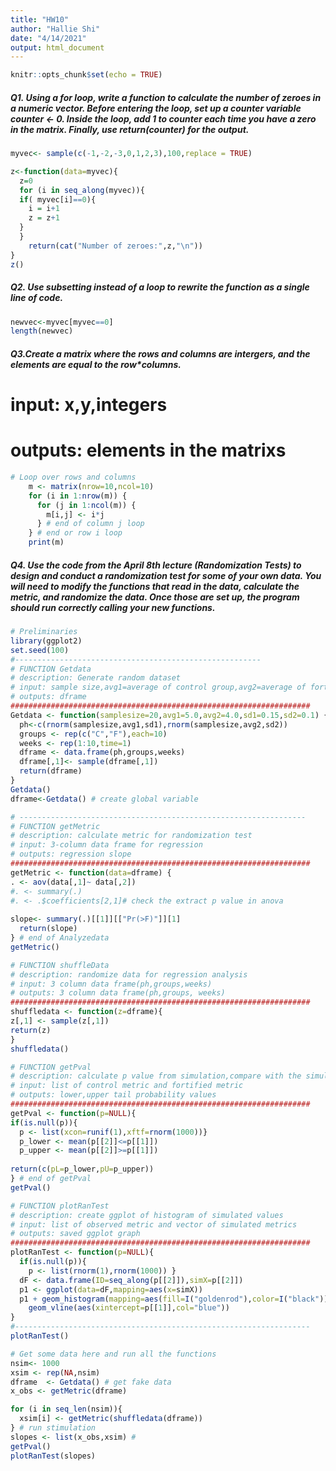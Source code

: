 ```yaml
---
title: "HW10"
author: "Hallie Shi"
date: "4/14/2021"
output: html_document
---
```


```r
knitr::opts_chunk$set(echo = TRUE)
```

##### Q1. Using a for loop, write a function to calculate the number of zeroes in a numeric vector. Before entering the loop, set up a counter variable counter <- 0. Inside the loop, add 1 to counter each time you have a zero in the matrix. Finally, use return(counter) for the output.

```r
myvec<- sample(c(-1,-2,-3,0,1,2,3),100,replace = TRUE)

z<-function(data=myvec){
  z=0
  for (i in seq_along(myvec)){ 
  if( myvec[i]==0){
    i = i+1
    z = z+1
  } 
  }
    return(cat("Number of zeroes:",z,"\n"))
}
z()

```

##### Q2. Use subsetting instead of a loop to rewrite the function as a single line of code.

```r
newvec<-myvec[myvec==0]
length(newvec)
```

##### Q3.Create a matrix where the rows and columns are intergers, and the elements are equal to the row*columns.
# input: x,y,integers
# outputs: elements in the matrixs 

```r
# Loop over rows and columns
    m <- matrix(nrow=10,ncol=10)
    for (i in 1:nrow(m)) {
      for (j in 1:ncol(m)) {
        m[i,j] <- i*j
      } # end of column j loop
    } # end or row i loop
    print(m)  
```

##### Q4. Use the code from the April 8th lecture (Randomization Tests) to design and conduct a randomization test for some of your own data. You will need to modify the functions that read in the data, calculate the metric, and randomize the data. Once those are set up, the program should run correctly calling your new functions. 

```r
# Preliminaries
library(ggplot2)
set.seed(100)
#-------------------------------------------------------
# FUNCTION Getdata
# description: Generate random dataset
# input: sample size,avg1=average of control group,avg2=average of fortified group,sd1=standard derivation of control group,sd2=standard derivation of fortified group
# outputs: dframe
###################################################################
Getdata <- function(samplesize=20,avg1=5.0,avg2=4.0,sd1=0.15,sd2=0.1) {
  ph<-c(rnorm(samplesize,avg1,sd1),rnorm(samplesize,avg2,sd2))
  groups <- rep(c("C","F"),each=10)
  weeks <- rep(1:10,time=1)
  dframe <- data.frame(ph,groups,weeks)
  dframe[,1]<- sample(dframe[,1])
  return(dframe)
} 
Getdata()
dframe<-Getdata() # create global variable
```

```r
# ----------------------------------------------------------------
# FUNCTION getMetric    
# description: calculate metric for randomization test
# input: 3-column data frame for regression
# outputs: regression slope
###################################################################
getMetric <- function(data=dframe) {
. <- aov(data[,1]~ data[,2])
#. <- summary(.)
#. <- .$coefficients[2,1]# check the extract p value in anova
 
slope<- summary(.)[[1]][["Pr(>F)"]][1]               
  return(slope)
} # end of Analyzedata
getMetric()
```

```r
# FUNCTION shuffleData
# description: randomize data for regression analysis
# input: 3 column data frame(ph,groups,weeks)
# outputs: 3 column data frame(ph,groups, weeks)
################################################################### 
shuffledata <- function(z=dframe){ 
z[,1] <- sample(z[,1])
return(z)
} 
shuffledata()
```

```r
# FUNCTION getPval
# description: calculate p value from simulation,compare with the simulated p-values
# input: list of control metric and fortified metric
# outputs: lower,upper tail probability values
###################################################################
getPval <- function(p=NULL){
if(is.null(p)){
  p <- list(xcon=runif(1),xftf=rnorm(1000))}
  p_lower <- mean(p[[2]]<=p[[1]])
  p_upper <- mean(p[[2]]>=p[[1]])
  
return(c(pL=p_lower,pU=p_upper))
} # end of getPval
getPval() 
```

```r
# FUNCTION plotRanTest
# description: create ggplot of histogram of simulated values
# input: list of observed metric and vector of simulated metrics
# outputs: saved ggplot graph
###################################################################
plotRanTest <- function(p=NULL){
  if(is.null(p)){
    p <- list(rnorm(1),rnorm(1000)) }
  dF <- data.frame(ID=seq_along(p[[2]]),simX=p[[2]])
  p1 <- ggplot(data=dF,mapping=aes(x=simX))
  p1 + geom_histogram(mapping=aes(fill=I("goldenrod"),color=I("black"))) +
    geom_vline(aes(xintercept=p[[1]],col="blue")) 
} 
#------------------------------------------------------------------
plotRanTest()
```

```r
# Get some data here and run all the functions
nsim<- 1000
xsim <- rep(NA,nsim)
dframe  <- Getdata() # get fake data
x_obs <- getMetric(dframe)

for (i in seq_len(nsim)){
  xsim[i] <- getMetric(shuffledata(dframe))
} # run stimulation
slopes <- list(x_obs,xsim) # 
getPval()
plotRanTest(slopes)
```